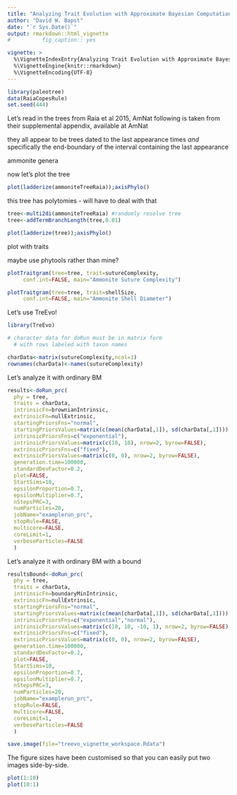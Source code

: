 ```yaml
---
title: "Analyzing Trait Evolution with Approximate Bayesian Computation in TreEvo"
author: "David W. Bapst"
date: "`r Sys.Date()`"
output: rmarkdown::html_vignette
#          fig_caption:: yes

vignette: >
  %\VignetteIndexEntry{Analyzing Trait Evolution with Approximate Bayesian Computation in TreEvo}
  %\VignetteEngine{knitr::rmarkdown}
  %\VignetteEncoding{UTF-8}
---
```


```r
library(paleotree)
data(RaiaCopesRule)
set.seed(444)

```

 Let's read in the trees from Raia et al 2015, AmNat
 following is taken from their supplemental appendix, available at AmNat

 they all appear to be trees dated to the last appearance times
 *and* specifically the end-boundary of the interval containing the last appearance


 ammonite genera


 now let's plot the tree

```r
plot(ladderize(ammoniteTreeRaia));axisPhylo()
```



this tree has polytomies - will have to deal with that

```r
tree<-multi2di(ammoniteTreeRaia) #randomly resolve tree
tree<-addTermBranchLength(tree,0.01)

plot(ladderize(tree));axisPhylo()
```


plot with traits

 maybe use phytools rather than mine?


```r
plotTraitgram(tree=tree, trait=sutureComplexity,
	 conf.int=FALSE, main="Ammonite Suture Complexity")

plotTraitgram(tree=tree, trait=shellSize,
	 conf.int=FALSE, main="Ammonite Shell Diameter")
```

Let's use TreEvo!

```r

library(TreEvo)

# character data for doRun must be in matrix form
  # with rows labeled with taxon names

charData<-matrix(sutureComplexity,ncol=1)
rownames(charData)<-names(sutureComplexity)

```

Let's analyze it with ordinary BM

```r
results<-doRun_prc(
  phy = tree,
  traits = charData,
  intrinsicFn=brownianIntrinsic,
  extrinsicFn=nullExtrinsic,
  startingPriorsFns="normal",
  startingPriorsValues=matrix(c(mean(charData[,1]), sd(charData[,1]))),
  intrinsicPriorsFns=c("exponential"),
  intrinsicPriorsValues=matrix(c(10, 10), nrow=2, byrow=FALSE),
  extrinsicPriorsFns=c("fixed"),
  extrinsicPriorsValues=matrix(c(0, 0), nrow=2, byrow=FALSE),
  generation.time=100000,
  standardDevFactor=0.2,
  plot=FALSE,
  StartSims=10,
  epsilonProportion=0.7,
  epsilonMultiplier=0.7,
  nStepsPRC=3,
  numParticles=20,
  jobName="examplerun_prc",
  stopRule=FALSE,
  multicore=FALSE,
  coreLimit=1,
  verboseParticles=FALSE
  )
```

Let's analyze it with ordinary BM with a bound

```r
resultsBound<-doRun_prc(
  phy = tree,
  traits = charData,
  intrinsicFn=boundaryMinIntrinsic,
  extrinsicFn=nullExtrinsic,
  startingPriorsFns="normal",
  startingPriorsValues=matrix(c(mean(charData[,1]), sd(charData[,1]))),
  intrinsicPriorsFns=c("exponential","normal"),
  intrinsicPriorsValues=matrix(c(10, 10, -10, 1), nrow=2, byrow=FALSE),
  extrinsicPriorsFns=c("fixed"),
  extrinsicPriorsValues=matrix(c(0, 0), nrow=2, byrow=FALSE),
  generation.time=100000,
  standardDevFactor=0.2,
  plot=FALSE,
  StartSims=10,
  epsilonProportion=0.7,
  epsilonMultiplier=0.7,
  nStepsPRC=3,
  numParticles=20,
  jobName="examplerun_prc",
  stopRule=FALSE,
  multicore=FALSE,
  coreLimit=1,
  verboseParticles=FALSE
  )

```


```r

save.image(file="treevo_vignette_workspace.Rdata")

```












The figure sizes have been customised so that you can easily put two images side-by-side. 

```r
plot(1:10)
plot(10:1)
```

